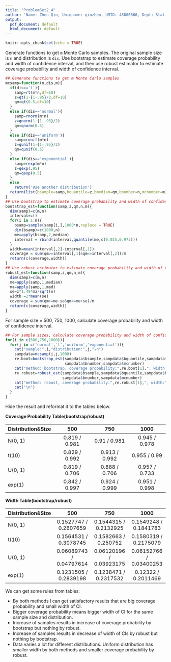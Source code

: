 ---
title: "ProblemSet2_4"
author: 'Name: Zhen Qin, Uniqname: qinzhen, UMID: 48800866, Dept: Statistics'
output:
  pdf_document: default
  html_document: default
---

```{r setup, include=FALSE}
knitr::opts_chunk$set(echo = TRUE)
```

Generate functions to get `m` Monte Carlo samples. The original sample size is `n` and distribution is `dis`. Use bootstrap to estimate coverage probability and width of confidence interval, and then use robust estimator to estimate coverage probability and width of confidence interval.

```{r}
## Generate functions to get m Monte Carlo samples
mcsamp=function(n,dis,m){
  if(dis=='t'){
    samp=rt(m*n,df=10)
    z=qt(1-{1-.95}/2,df=10)
    qm=qt(0.5,df=10)
  }
  else if(dis=='normal'){
    samp=rnorm(m*n)
    z=qnorm(1-{1-.95}/2)
    qm=qnorm(0.5)
  }
  else if(dis=='uniform'){
    samp=runif(m*n)
    z=qunif(1-{1-.95}/2)
    qm=qunif(0.5)
  }
  else if(dis=='exponential'){
    samp=rexp(m*n)
    z=qexp(.95)
    qm=qexp(0.5)
  }
  else
    return('Use another distribution')
  return(list(bsample=samp,bquantile=z,bmedian=qm,bnumber=n,mcnumber=m))
}
## Use bootstrap to estimate coverage probability and width of confidence interval
bootstrap_est=function(samp,z,qm,n,m){
  dim(samp)=c(m,n)
  interval=c()
  for(i in 1:m){
    bsamp=sample(samp[i,],1000*n,replace = TRUE)
    dim(bsamp)=c(1000,n)
    me=apply(bsamp,2,median)
    interval = rbind(interval,quantile(me,c(0.025,0.975)))
  }
  width=mean(interval[,2]-interval[,1])
  coverage = sum(qm>=interval[,1]&qm<=interval[,2])/m
  return(c(coverage,width))
}
## Use robust estimator to estimate coverage probability and width of confidence interval
robust_est=function(samp,z,qm,n,m){
  dim(samp)=c(m,n)
  me=apply(samp,1,median)
  ma=apply(samp,1,mad)
  se=z*1.49*ma/sqrt(n)
  width =2*mean(se)
  coverage = sum(qm>=me-se&qm<=me+se)/m
  return(c(coverage,width))
}
```

For sample size = 500, 750, 1000, calculate coverage probability and width of confidence interval.

```{r, eval=FALSE}
## For sample sizes, calculate coverage probability and width of confidence interval
for(i in c(500,750,1000)){
  for(j in c('normal','t','uniform','exponential')){
    cat("sample:",i,"distribution:",j,"\n")
    sampdata=mcsamp(i,j,1000)
    re.boot=bootstrap_est(sampdata$bsample,sampdata$bquantile,sampdata$bmedian,\
                          sampdata$bnumber,sampdata$mcnumber)
    cat("method: bootstrap, coverage probability:",re.boot[1],", width:",re.boot[2],"\n")
    re.robust=robust_est(sampdata$bsample,sampdata$bquantile,sampdata$bmedian,\
                         sampdata$bnumber,sampdata$mcnumber)
    cat("method: robust, coverage probability:",re.robust[1],", width:",re.robust[2],"\n")
    cat("\n")
  }
}
```

Hide the result and reformat it to the tables below.

**Coverage Probability Table(bootstrap/robust)**

| Distribution&Size| 500           | 750           | 1000          |
| ---------------- |:-------------:|:-------------:|:-------------:|
| N(0, 1)          | 0.819 / 0.981 | 0.91  / 0.981 | 0.945 / 0.978 |
| t(10)            | 0.829 / 0.992 | 0.913 / 0.992 | 0.955 / 0.99  |
| U(0, 1)          | 0.819 / 0.706 | 0.888 / 0.706 | 0.957 / 0.733 |
| exp(1)           | 0.842 / 0.997 | 0.924 / 0.999 | 0.951 / 0.998 |

**Width Table(bootstrap/robust)**

| Distribution&Size| 500                     | 750                     | 1000                    |
| ---------------- |:-----------------------:|:-----------------------:|:-----------------------:|
| N(0, 1)          | 0.1527747 / 0.2607659   | 0.1544315 / 0.2132925   | 0.1549248 / 0.1841783   |
| t(10)            | 0.1564531 / 0.3078745   | 0.1582663 / 0.250752    | 0.1580319 / 0.2175079   |
| U(0, 1)          | 0.06089743 / 0.04797614 | 0.06120196 / 0.03923175 | 0.06152766 / 0.03400253 |
| exp(1)           | 0.1231505 / 0.2839198   | 0.1238471 / 0.2317532   | 0.12322 / 0.2011469     |

We can get some rules from tables:

* By both methods I can get satisfactory results that are big coverage probability and small width of CI. 
* Bigger coverage probability means bigger width of CI for the same sample size and distribution.
* Increase of samples results in increase of coverage probability by bootstrap but nothing by robust.
* Increase of samples results in decrease of width of CIs by robust but nothing by bootstrap.
* Data varies a lot for different distributions. Uniform distribution has smaller width by both methods and smaller coverage probability by robust.